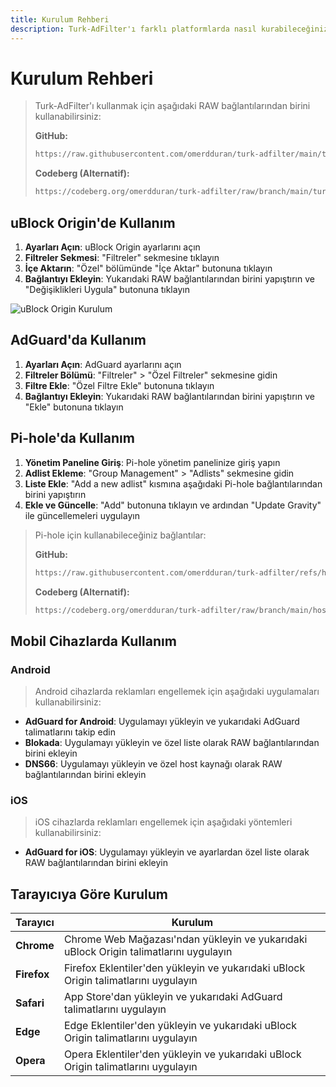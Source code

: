 ```yaml
---
title: Kurulum Rehberi
description: Turk-AdFilter'ı farklı platformlarda nasıl kurabileceğinizi öğrenin
---
```


# Kurulum Rehberi

> Turk-AdFilter'ı kullanmak için aşağıdaki RAW bağlantılarından birini kullanabilirsiniz:
>
> **GitHub:**
> ```bash
> https://raw.githubusercontent.com/omerdduran/turk-adfilter/main/turk-adfilter.txt
> ```
> **Codeberg (Alternatif):**
> ```bash
> https://codeberg.org/omerdduran/turk-adfilter/raw/branch/main/turk-adfilter.txt
> ```

## uBlock Origin'de Kullanım

1. **Ayarları Açın**: uBlock Origin ayarlarını açın
2. **Filtreler Sekmesi**: "Filtreler" sekmesine tıklayın
3. **İçe Aktarın**: "Özel" bölümünde "İçe Aktar" butonuna tıklayın
4. **Bağlantıyı Ekleyin**: Yukarıdaki RAW bağlantılarından birini yapıştırın ve "Değişiklikleri Uygula" butonuna tıklayın

![uBlock Origin Kurulum](/assets/ublock-kurulum.png)

## AdGuard'da Kullanım

1. **Ayarları Açın**: AdGuard ayarlarını açın
2. **Filtreler Bölümü**: "Filtreler" > "Özel Filtreler" sekmesine gidin
3. **Filtre Ekle**: "Özel Filtre Ekle" butonuna tıklayın
4. **Bağlantıyı Ekleyin**: Yukarıdaki RAW bağlantılarından birini yapıştırın ve "Ekle" butonuna tıklayın

## Pi-hole'da Kullanım

1. **Yönetim Paneline Giriş**: Pi-hole yönetim panelinize giriş yapın
2. **Adlist Ekleme**: "Group Management" > "Adlists" sekmesine gidin
3. **Liste Ekle**: "Add a new adlist" kısmına aşağıdaki Pi-hole bağlantılarından birini yapıştırın
4. **Ekle ve Güncelle**: "Add" butonuna tıklayın ve ardından "Update Gravity" ile güncellemeleri uygulayın

> Pi-hole için kullanabileceğiniz bağlantılar:
>
> **GitHub:**
> ```bash
> https://raw.githubusercontent.com/omerdduran/turk-adfilter/refs/heads/main/hosts.txt
> ```
> **Codeberg (Alternatif):**
> ```bash
> https://codeberg.org/omerdduran/turk-adfilter/raw/branch/main/hosts.txt
> ```

## Mobil Cihazlarda Kullanım

### Android

> Android cihazlarda reklamları engellemek için aşağıdaki uygulamaları kullanabilirsiniz:

- **AdGuard for Android**: Uygulamayı yükleyin ve yukarıdaki AdGuard talimatlarını takip edin
- **Blokada**: Uygulamayı yükleyin ve özel liste olarak RAW bağlantılarından birini ekleyin
- **DNS66**: Uygulamayı yükleyin ve özel host kaynağı olarak RAW bağlantılarından birini ekleyin

### iOS

> iOS cihazlarda reklamları engellemek için aşağıdaki yöntemleri kullanabilirsiniz:

- **AdGuard for iOS**: Uygulamayı yükleyin ve ayarlardan özel liste olarak RAW bağlantılarından birini ekleyin

## Tarayıcıya Göre Kurulum

| Tarayıcı | Kurulum |
|----------|---------|
| **Chrome** | Chrome Web Mağazası'ndan yükleyin ve yukarıdaki uBlock Origin talimatlarını uygulayın |
| **Firefox** | Firefox Eklentiler'den yükleyin ve yukarıdaki uBlock Origin talimatlarını uygulayın |
| **Safari** | App Store'dan yükleyin ve yukarıdaki AdGuard talimatlarını uygulayın |
| **Edge** | Edge Eklentiler'den yükleyin ve yukarıdaki uBlock Origin talimatlarını uygulayın |
| **Opera** | Opera Eklentiler'den yükleyin ve yukarıdaki uBlock Origin talimatlarını uygulayın |
